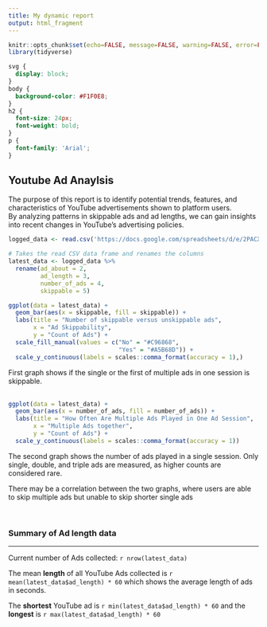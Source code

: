 ---
title: My dynamic report
output: html_fragment
---

```{r setup, include=FALSE}
knitr::opts_chunk$set(echo=FALSE, message=FALSE, warning=FALSE, error=FALSE)
library(tidyverse)
```

```{css}
svg {
  display: block;
}
body {
  background-color: #F1F0E8;
}
h2 {
  font-size: 24px;
  font-weight: bold;
}
p {
  font-family: 'Arial';
}

```

## Youtube Ad Anaylsis

The purpose of this report is to identify potential trends, features, and characteristics of YouTube advertisements shown to platform users. <br>
By analyzing patterns in skippable ads and ad lengths, we can gain insights into recent changes in YouTube's advertising policies.

```{r}
logged_data <- read.csv('https://docs.google.com/spreadsheets/d/e/2PACX-1vSF9wDfHKWAQf0DLe_zv5lr2vB0nl_AeZcDitlRMV8cPs1MCayRSPwmWsCzKnz8oVwf8-ZTuf5r4Wuv/pub?output=csv')

# Takes the read CSV data frame and renames the columns
latest_data <- logged_data %>%
  rename(ad_about = 2,
         ad_length = 3,
         number_of_ads = 4,
         skippable = 5)

ggplot(data = latest_data) +
  geom_bar(aes(x = skippable, fill = skippable)) +
  labs(title = "Number of skippable versus unskippable ads",
       x = "Ad Skippability",
       y = "Count of Ads") +
  scale_fill_manual(values = c("No" = "#C96868",
                               "Yes" = "#A5B68D")) +
  scale_y_continuous(labels = scales::comma_format(accuracy = 1),)
```

First graph shows if the single or the first of multiple ads in one session is skippable.
<br>
<br>
```{r}
ggplot(data = latest_data) +
  geom_bar(aes(x = number_of_ads, fill = number_of_ads)) +
  labs(title = "How Often Are Multiple Ads Played in One Ad Session",
       x = "Multiple Ads together",
       y = "Count of Ads") +
  scale_y_continuous(labels = scales::comma_format(accuracy = 1))

```

The second graph shows the number of ads played in a single session. Only single, double, and triple ads are measured, as higher counts are considered rare.


There may be a correlation between the two graphs, where users are able to skip multiple ads but unable to skip shorter single ads


<br>


### Summary of Ad length data
___________________________________________________________________________
Current number of Ads collected: `r nrow(latest_data)`

The mean **length** of all YouTube Ads collected is `r mean(latest_data$ad_length) * 60` which shows the average length of ads in seconds.

The **shortest** YouTube ad is `r min(latest_data$ad_length) * 60` and the **longest** is `r max(latest_data$ad_length) * 60`
